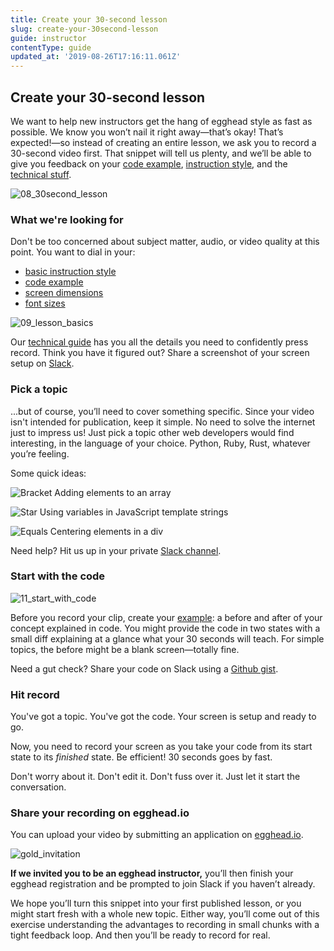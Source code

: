 ```yaml
---
title: Create your 30-second lesson
slug: create-your-30second-lesson
guide: instructor
contentType: guide
updated_at: '2019-08-26T17:16:11.061Z'
---
```


## Create your 30-second lesson

We want to help new instructors get the hang of egghead style as fast as possible. We know you won’t nail it right away—that’s okay! That’s expected!—so instead of creating an entire lesson, we ask you to record a 30-second video first. That snippet will tell us plenty, and we’ll be able to give you feedback on your [code example](/create-your-code-example), [instruction style](/how-to-instruct), and the [technical stuff](/screencasting-tips).

![08_30second_lesson](../../../images/illustrations/ch1_s4_30sec.png)

### What we're looking for

Don't be too concerned about subject matter, audio, or video quality at this point. You want to dial in your:

- [basic instruction style](/how-to-instruct)
- [code example](/create-your-code-example)
- [screen dimensions](/prepare-your-screen-for-recording)
- [font sizes](/prepare-your-screen-for-recording)

![09_lesson_basics](../../../images/illustrations/ch1_s4_lesson-basics.png)

Our [technical guide](/screencasting-tips) has you all the details you need to confidently press record. Think you have it figured out? Share a screenshot of your screen setup on [Slack](/egghead-on-slack).

### Pick a topic

...but of course, you’ll need to cover something specific. Since your video isn't intended for publication, keep it simple. No need to solve the internet just to impress us! Just pick a topic other web developers would find interesting, in the language of your choice. Python, Ruby, Rust, whatever you’re feeling.

Some quick ideas:

![Bracket](../../../images/illustrations/ch1_s4_icon-bracket.png) Adding elements to an array

![Star](../../../images/illustrations/ch1_s4_icon-star.png) Using variables in JavaScript template strings

![Equals](../../../images/illustrations/ch1_s4_icon-equals.png) Centering elements in a div

Need help? Hit us up in your private [Slack channel](/egghead-on-slack).

### Start with the code

![11_start_with_code](../../../images/illustrations/ch1_s4_start-with-code.png)

Before you record your clip, create your [example](/create-your-code-example): a before and after of your concept explained in code. You might provide the code in two states with a small diff explaining at a glance what your 30 seconds will teach. For simple topics, the before might be a blank screen—totally fine.

Need a gut check? Share your code on Slack using a [Github gist](/sharing-your-code).

### Hit record

You've got a topic. You've got the code. Your screen is setup and ready to go.

Now, you need to record your screen as you take your code from its start state to its _finished_ state. Be efficient! 30 seconds goes by fast.

Don't worry about it. Don't edit it. Don't fuss over it. Just let it start the conversation.

### Share your recording on egghead.io

You can upload your video by submitting an application on [egghead.io](http://egghead.io).

![gold_invitation](../../../images/illustrations/ch1_s4_invitation.png)

**If we invited you to be an egghead instructor,** you’ll then finish your egghead registration and be prompted to join Slack if you haven’t already.

We hope you’ll turn this snippet into your first published lesson, or you might start fresh with a whole new topic. Either way, you’ll come out of this exercise understanding the advantages to recording in small chunks with a tight feedback loop. And then you’ll be ready to record for real.
